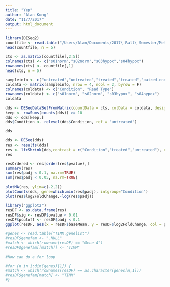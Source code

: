 ```yaml
---
title: "Yep"
author: "Alan Kong"
date: "11/7/2017"
output: html_document
---
```


```r
library(DESeq2)
countfile <- read.table("/Users/Alan/Documents/2017\ Fall\ Semester/Methods\ in\ Computational\ Biology\ and\ Genomics/Hypoxia\ Files/hypoxia_hsap.counts")
head(countfile, n = 5)

cts <- as.matrix(countfile[,2:5])
colnames(cts) <- c("s01norm","s02norm","s03hypox","s04hypox")
rownames(cts) <- countfile[,1]
head(cts, n = 5)

sampleinfo <- c("untreated","untreated","treated","treated","paired-end","paired-end","paired-end","paired-end")
coldata <- matrix(sampleinfo, nrow = 4, ncol = 2, byrow = F)
colnames(coldata) <- c("Condition", "Read Type")
rownames(coldata) <- c("s01norm", "s02norm", "s03hypox", "s04hypox")
coldata
```

```r
dds <- DESeqDataSetFromMatrix(countData = cts, colData = coldata, design = ~Condition)
keep <- rowSums(counts(dds)) >= 10
dds <- dds[keep,]
dds$Condition <- relevel(dds$Condition, ref = "untreated")

dds
```

```r
dds <- DESeq(dds)
res <- results(dds)
res <- lfcShrink(dds,contrast = c("Condition","treated","untreated"), res=res)
res
```

```r
resOrdered <- res[order(res$pvalue),]
summary(res)
sum(res$padj < 0.1, na.rm=TRUE)
sum(res$padj < 0.05, na.rm=TRUE)

plotMA(res, ylim=c(-2,2))
plotCounts(dds, gene=which.min(res$padj), intgroup="Condition")
plot(res$log2FoldChange,-log(res$padj))

```

```r
library("ggplot2")
resDF <- as.data.frame(res)
resDF$sig <- resDF$pvalue < 0.01
resDF$pcutoff <- resDF$padj < 0.1
ggplot(resDF, aes(x = resDF$baseMean, y = resDF$log2FoldChange, col = padj)) + geom_point(size = .5) + scale_x_log10() + geom_text(aes(label = ifelse(padj<0.01, rownames(resDF),'')), size = 2) + theme_classic() 
```
```r
#genes <- read.table("TIMM.genelist")
#resDF$genefam <- ".NULL"
#match <- which(rowname(resDF) == "Gene A")
#resDF$genefam[[match]] <- "TIMM"

#Now can do a for loop

#for (n in 1:dim(genes)[1]) {
#match <- which(rownames(resDF) == as.character(genes[n,1]))
#resDF$genefam[match] <- "TIMM"
#}
```


